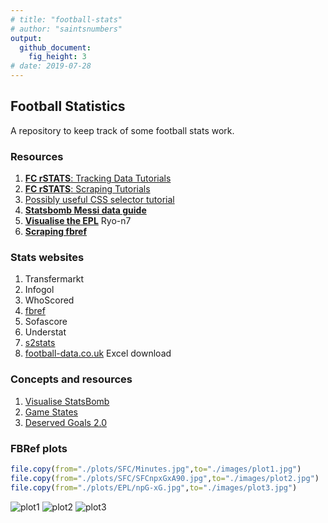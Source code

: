 ---
# title: "football-stats"
# author: "saintsnumbers"
output:
  github_document:
    fig_height: 3
# date: 2019-07-28
---

## Football Statistics

A repository to keep track of some football stats work.

### Resources

1. [**FC rSTATS**: Tracking Data Tutorials](https://github.com/FCrSTATS/TrackingDataTutorials)
1. [**FC rSTATS**: Scraping Tutorials](https://github.com/FCrSTATS/ScrapingTutorials)
1. [Possibly useful CSS selector tutorial](http://flukeout.github.io/)
1. [**Statsbomb Messi data guide**](https://statsbomb.com/2019/07/messi-data-release-part-1-working-with-statsbomb-data-in-r/)
1. [**Visualise the EPL**](https://ryo-n7.github.io/2019-11-21-visualize-EPL-part-1/) Ryo-n7
1. [**Scraping fbref**](https://chmartin.github.io/2019/02/18/EPL-History-Scraping.html)

### Stats websites

1. Transfermarkt
1. Infogol
1. WhoScored
1. [fbref](https://fbref.com/)
1. Sofascore
1. Understat
1. [s2stats](https://s2stats.home.blog/)
1. [football-data.co.uk](https://www.football-data.co.uk/downloadm.php) Excel download

### Concepts and resources

1. [Visualise StatsBomb](https://ryo-n7.github.io/2019-08-21-visualize-soccer-statsbomb-part-1/)
1. [Game States](https://7500toholte.sbnation.com/platform/amp/2019/8/21/20812030/expected-villa-afc-bournemouth-game-states-responsible-analysis)
1. [Deserved Goals 2.0](https://8yards8feet.wordpress.com/2019/09/07/deserved-goals-2-0/amp/)

### FBRef plots

```{r,include=F}
file.copy(from="./plots/SFC/Minutes.jpg",to="./images/plot1.jpg")
file.copy(from="./plots/SFC/SFCnpxGxA90.jpg",to="./images/plot2.jpg")
file.copy(from="./plots/EPL/npG-xG.jpg",to="./images/plot3.jpg")
```


![plot1](./images/plot1.jpg)
![plot2](./images/plot2.jpg)
![plot3](./images/plot3.jpg)